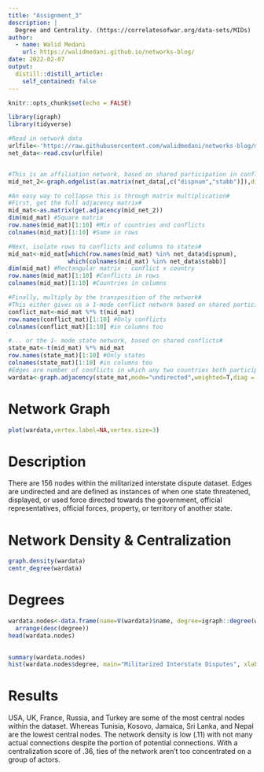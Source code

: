 ```yaml
---
title: "Assignment_3"
description: |
  Degree and Centrality. (https://correlatesofwar.org/data-sets/MIDs)
author:
  - name: Walid Medani
    url: https://walidmedani.github.io/networks-blog/
date: 2022-02-07
output:
  distill::distill_article:
    self_contained: false
---
```



```r
knitr::opts_chunk$set(echo = FALSE)
```

```r
library(igraph)
library(tidyverse)
```

```r
#Read in network data
urlfile<-'https://raw.githubusercontent.com/walidmedani/networks-blog/main/MIDIP5.csv'
net_data<-read.csv(urlfile)


#This is an affiliation network, based on shared participation in conflicts#
mid_net_2<-graph.edgelist(as.matrix(net_data[,c("dispnum","stabb")]),directed=F)

#An easy way to collapse this is through matrix multiplication#
#First, get the full adjacency matrix#
mid_mat<-as.matrix(get.adjacency(mid_net_2))
dim(mid_mat) #Square matrix
row.names(mid_mat)[1:10] #Mix of countries and conflicts
colnames(mid_mat)[1:10] #Same in rows

#Next, isolate rows to conflicts and columns to states#
mid_mat<-mid_mat[which(row.names(mid_mat) %in% net_data$dispnum),
                 which(colnames(mid_mat) %in% net_data$stabb)]
dim(mid_mat) #Rectangular matrix - conflict x country
row.names(mid_mat)[1:10] #Conflicts in rows
colnames(mid_mat)[1:10] #Countries in columns

#Finally, multiply by the transposition of the network#
#This either gives us a 1-mode conflict network based on shared participants...#
conflict_mat<-mid_mat %*% t(mid_mat)
row.names(conflict_mat)[1:10] #Only conflicts
colnames(conflict_mat)[1:10] #in columns too

#... or the 1- mode state network, based on shared conflicts#
state_mat<-t(mid_mat) %*% mid_mat
row.names(state_mat)[1:10] #Only states
colnames(state_mat)[1:10] #in columns too
#Edges are number of conflicts in which any two countries both participated#
wardata<-graph.adjacency(state_mat,mode="undirected",weighted=T,diag = F)
```
# Network Graph
```r
plot(wardata,vertex.label=NA,vertex.size=3)
```
# Description
There are 156 nodes within the militarized interstate dispute dataset. Edges are undirected and are defined as instances of when one state threatened, displayed, or used force directed towards the government, official representatives, official forces, property, or territory of another state.

# Network Density & Centralization
```r
graph.density(wardata)
centr_degree(wardata)
```
# Degrees
```r
wardata.nodes<-data.frame(name=V(wardata)$name, degree=igraph::degree(wardata)) %>%
  arrange(desc(degree))
head(wardata.nodes)

  
summary(wardata.nodes)
hist(wardata.nodes$degree, main="Militarized Interstate Disputes", xlab = "")
```

# Results
USA, UK, France, Russia, and Turkey are some of the most central nodes within the dataset. Whereas Tunisia, Kosovo, Jamaica, Sri Lanka, and Nepal are the lowest central nodes. The network density is low (.11) with not many actual connections despite the portion of potential connections. With a centralization score of .36, ties of the network aren't too concentrated on a group of actors.




